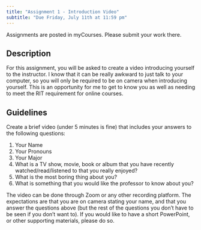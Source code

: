 ```yaml
---
title: "Assignment 1 - Introduction Video"
subtitle: "Due Friday, July 11th at 11:59 pm"
---
```


::: callout-important
Assignments are posted in myCourses. Please submit your work there.
:::

## Description

For this assignment, you will be asked to create a video introducing yourself to the instructor. I know that it can be really awkward to just talk to your computer, so you will only be required to be on camera when introducing yourself. This is an opportunity for me to get to know you as well as needing to meet the RIT requirement for online courses.

## Guidelines

Create a brief video (under 5 minutes is fine) that includes your answers to the following questions:

1.  Your Name
2.  Your Pronouns
3.  Your Major
4.  What is a TV show, movie, book or album that you have recently watched/read/listened to that you really enjoyed?
5.  What is the most boring thing about you?
6.  What is something that you would like the professor to know about you?

The video can be done through Zoom or any other recording platform. The expectations are that you are on camera stating your name, and that you answer the questions above (but the rest of the questions you don't have to be seen if you don't want to). If you would like to have a short PowerPoint, or other supporting materials, please do so.
